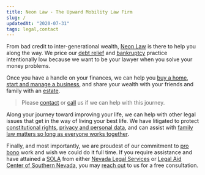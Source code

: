 ```yaml
---
title: Neon Law - The Upward Mobility Law Firm
slug: /
updatedAt: "2020-07-31"
tags: legal,contact
---
```


From bad credit to inter-generational wealth, [Neon Law](/about-us) is there to
help you along the way. We price our [debt
relief](/practice-areas/debt-relief) and
[bankruptcy](/practice-areas/bankruptcy) practice intentionally low
because we want to be your lawyer when you solve your money problems.

Once you have a handle on your finances, we can help you [buy a
home](/practice-areas/real-estate), [start and manage a
business](/practice-areas/small-business), and share your wealth with your friends
and family with an [estate](/practice-areas/estate-planning).

> Please [contact](/contact) or <a href="tel:1-415-969-3892">call</a> us if we
> can help with this journey.

Along your journey toward improving your life, we can help with other legal
issues that get in the way of living your best life. We have litigated to
protect [constitutional rights](/practice-areas/constitutional-rights),
[privacy and personal data](/practice-areas/cybersecurity-and-privacy), and
can assist with [family law matters so long as everyone works
together](/practice-areas/family-law).

Finally, and most importantly, we are proudest of our commitment to [pro
bono](/pro-bono) work and wish we could do it full time. If you require
assistance and have attained a
[SOLA](http://www.lacsnpro_bono.org/wp-content/uploads/2019/12/SOLA-Process-Service-FAQ-2020.pdf)
from either [Nevada Legal Services](https://nlslaw.net) or [Legal Aid Center
of Southern Nevada](https://www.lacsn.org/), you may [reach out](/contact) to
us for a free consultation.
